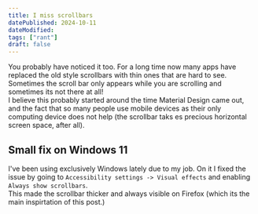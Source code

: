 ```yaml
---
title: I miss scrollbars
datePublished: 2024-10-11
dateModified: 
tags: ["rant"]
draft: false
---
```


You probably have noticed it too. For a long time now many apps have replaced the old style scrollbars with thin
ones that are hard to see. Sometimes the scroll bar only appears while you are scrolling and sometimes its not there at all!  
I believe this probably started around the time Material Design came out, and the fact that so many people use mobile devices as their 
only computing device does not help (the scrollbar taks es precious horizontal screen space, after all).  

## Small fix on Windows 11

I've been using exclusively Windows lately due to my job. On it I fixed the issue by going to `Accessibility settings -> Visual effects`
and enabling `Always show scrollbars`.  
This made the scrollbar thicker and always visible on Firefox (which its the main inspirtation of this post.)